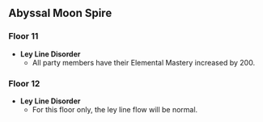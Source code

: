 {{Abyssal Moon Spire
| startVersion = 3.2
| start = 2022-11-16
| end = 2022-12-16
| prev = 2022-10-01
| next = 2022-12-16
| floor11Changed = 1
| floor12Changed = 1
}}

==Abyssal Moon Spire==
===Floor 11===
* '''Ley Line Disorder'''
** All party members have their Elemental Mastery increased by 200.
{{Domain Enemies
|level1=88
|target1=Remaining challenge time longer than 60/180/300 sec.
|enemies1_1=Hydro Specter*3;Geo Specter*3;Anemo Specter*2;Cryo Specter*4
|enemies1_2=Fatui Pyro Agent / {{Aura|Pursuing Fireball}};Eremite Daythunder*2;Eremite Axe Vanguard*2;Eremite Crossbow*8;Eremite Ravenbeak Halberdier*1;Eremite Linebreaker*3;Eremite Sword-Dancer*3

|level2=90
|target2=Remaining challenge time longer than 60/180/300 sec.
|enemies2_1=Ruin Drake: Skywatch*2
|enemies2_2=Fatui Mirror Maiden / {{Aura|Mist Bubble}};Treasure Hoarders: Pyro Potioneer*1;Treasure Hoarders: Electro Potioneer*1;Treasure Hoarders: Cryo Potioneer*1;Nobushi: Jintouban*3;Nobushi: Hitsukeban*3;Nobushi: Kikouban*3

|level3=92
|target3=Remaining challenge time longer than 180/300/420 sec.
|enemies3_1=Geovishap (Cryo)*1; Geovishap (Electro)*1
|enemies3_2=Dendro Hypostasis*1
|note3=
}}

===Floor 12===
* '''Ley Line Disorder'''
** For this floor only, the ley line flow will be normal.
{{Domain Enemies
|level1=95
|target1=Remaining challenge time longer than 180/300/420 sec.
|enemies1_1=Thundercraven Rifthound*2;Thundercraven Rifthound Whelp*12
|enemies1_2=Thunder Manifestation*1
|note1=

|level2=98
|target2=Remaining challenge time longer than 180/300/420 sec.
|enemies2_1=Black Serpent Knight: Windcutter*1;Shadowy Husk: Standard Bearer*3;Shadowy Husk: Line Breaker*3;Shadowy Husk: Defender*1
|enemies2_2=Frostarm Lawachurl / {{Aura|Condensed Ice}}; Frostarm Lawachurl / {{Aura|Ice Cage}}; Thunderhelm Lawachurl / {{Aura|Engulfing Storm}}; Thunderhelm Lawachurl / {{Aura|Lightning Bolt Matrix}}

|level3=100
|target3=Remaining challenge time longer than 180/300/420 sec.
|enemies3_1=Aeonblight Drake*1
|enemies3_2=Eremite Galehunter*1;Fatui Skirmisher - Anemoboxer Vanguard*1;Eremite Stone Enchanter*1 / {{Aura|Rumbling Stone}};Fatui Skirmisher - Geochanter Bracer*1
|note3=<br />
* Second Half, there is an {{Electro}} Elemental Node that periodically applies a massive resistance and cooldown buff to enemy units until the status has been removed with {{Pyro}} or {{Cryo}} attacks.
}}